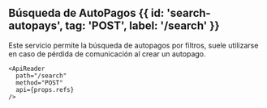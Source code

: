 
## Búsqueda de AutoPagos {{ id: 'search-autopays', tag: 'POST', label: '/search' }}



<Row>
  <Col>
    Este servicio permite la búsqueda de autopagos por filtros, suele utilizarse en caso de pérdida
    de comunicación al crear un autopago.

    <ApiReader
      path="/search"
      method="POST"
      api={props.refs}
    />

  </Col>
  <Col sticky>
  </Col>
</Row>


<Row>
  <Col>
    <ApiReader
      path="/search"
      method="POST"
      type="response"
      api={props.refs}
    />
  </Col>
</Row>
